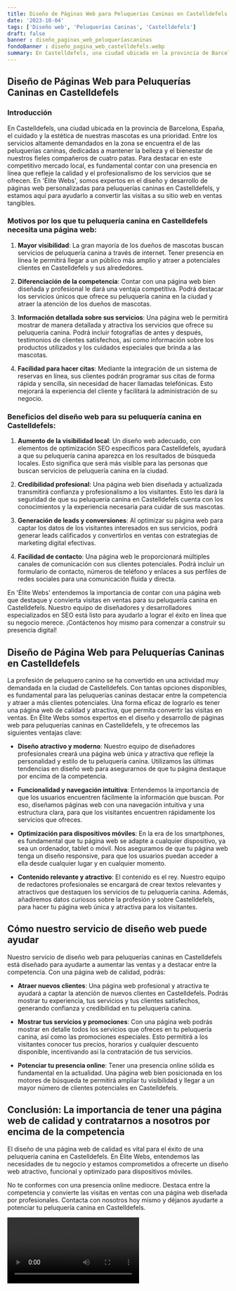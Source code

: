 ```yaml
---
title: Diseño de Páginas Web para Peluquerías Caninas en Castelldefels
date: '2023-10-04'
tags: ['Diseño web', 'Peluquerías Caninas', 'Castelldefels']
draft: false
banner : diseño_paginas_web_peluqueríascaninas
fondoBanner : diseño_pagina_web_castelldefels.webp
summary: En Castelldefels, una ciudad ubicada en la provincia de Barcelona, España, el cuidado y la estética de nuestras mascotas es una prioridad. Entre los servicios altamente demandados en la zona se encuentra el de las peluquerías caninas, dedicadas a mantener la belleza y el bienestar de nuestros fieles compañeros de cuatro patas. Para destacar en este competitivo mercado local, es fundamental contar con una presencia en línea que refleje la calidad y el profesionalismo de los servicios que se ofrecen. En 'Élite Webs', somos expertos en el diseño y desarrollo de páginas web personalizadas para peluquerías caninas en Castelldefels, y estamos aquí para ayudarlo a convertir las visitas a su sitio web en ventas tangibles.
---
```


## Diseño de Páginas Web para Peluquerías Caninas en Castelldefels

### Introducción

En Castelldefels, una ciudad ubicada en la provincia de Barcelona, España, el cuidado y la estética de nuestras mascotas es una prioridad. Entre los servicios altamente demandados en la zona se encuentra el de las peluquerías caninas, dedicadas a mantener la belleza y el bienestar de nuestros fieles compañeros de cuatro patas. Para destacar en este competitivo mercado local, es fundamental contar con una presencia en línea que refleje la calidad y el profesionalismo de los servicios que se ofrecen. En 'Élite Webs', somos expertos en el diseño y desarrollo de páginas web personalizadas para peluquerías caninas en Castelldefels, y estamos aquí para ayudarlo a convertir las visitas a su sitio web en ventas tangibles.

### Motivos por los que tu peluquería canina en Castelldefels necesita una página web:

1. **Mayor visibilidad**: La gran mayoría de los dueños de mascotas buscan servicios de peluquería canina a través de internet. Tener presencia en línea le permitirá llegar a un público más amplio y atraer a potenciales clientes en Castelldefels y sus alrededores.

2. **Diferenciación de la competencia**: Contar con una página web bien diseñada y profesional le dará una ventaja competitiva. Podrá destacar los servicios únicos que ofrece su peluquería canina en la ciudad y atraer la atención de los dueños de mascotas.

3. **Información detallada sobre sus servicios**: Una página web le permitirá mostrar de manera detallada y atractiva los servicios que ofrece su peluquería canina. Podrá incluir fotografías de antes y después, testimonios de clientes satisfechos, así como información sobre los productos utilizados y los cuidados especiales que brinda a las mascotas.

4. **Facilidad para hacer citas**: Mediante la integración de un sistema de reservas en línea, sus clientes podrán programar sus citas de forma rápida y sencilla, sin necesidad de hacer llamadas telefónicas. Esto mejorará la experiencia del cliente y facilitará la administración de su negocio.

### Beneficios del diseño web para su peluquería canina en Castelldefels:

1. **Aumento de la visibilidad local**: Un diseño web adecuado, con elementos de optimización SEO específicos para Castelldefels, ayudará a que su peluquería canina aparezca en los resultados de búsqueda locales. Esto significa que será más visible para las personas que buscan servicios de peluquería canina en la ciudad.

2. **Credibilidad profesional**: Una página web bien diseñada y actualizada transmitirá confianza y profesionalismo a los visitantes. Esto les dará la seguridad de que su peluquería canina en Castelldefels cuenta con los conocimientos y la experiencia necesaria para cuidar de sus mascotas.

3. **Generación de leads y conversiones**: Al optimizar su página web para captar los datos de los visitantes interesados ​​en sus servicios, podrá generar leads calificados y convertirlos en ventas con estrategias de marketing digital efectivas.

4. **Facilidad de contacto**: Una página web le proporcionará múltiples canales de comunicación con sus clientes potenciales. Podrá incluir un formulario de contacto, números de teléfono y enlaces a sus perfiles de redes sociales para una comunicación fluida y directa.

En 'Élite Webs' entendemos la importancia de contar con una página web que destaque y convierta visitas en ventas para su peluquería canina en Castelldefels. Nuestro equipo de diseñadores y desarrolladores especializados en SEO está listo para ayudarlo a lograr el éxito en línea que su negocio merece. ¡Contáctenos hoy mismo para comenzar a construir su presencia digital!

<GifSeo />

<Cta />

## Diseño de Página Web para Peluquerías Caninas en Castelldefels

La profesión de peluquero canino se ha convertido en una actividad muy demandada en la ciudad de Castelldefels. Con tantas opciones disponibles, es fundamental para las peluquerías caninas destacar entre la competencia y atraer a más clientes potenciales. Una forma eficaz de lograrlo es tener una página web de calidad y atractiva, que permita convertir las visitas en ventas. En Élite Webs somos expertos en el diseño y desarrollo de páginas web para peluquerías caninas en Castelldefels, y te ofrecemos las siguientes ventajas clave:

- **Diseño atractivo y moderno**: Nuestro equipo de diseñadores profesionales creará una página web única y atractiva que refleje la personalidad y estilo de tu peluquería canina. Utilizamos las últimas tendencias en diseño web para asegurarnos de que tu página destaque por encima de la competencia.

- **Funcionalidad y navegación intuitiva**: Entendemos la importancia de que los usuarios encuentren fácilmente la información que buscan. Por eso, diseñamos páginas web con una navegación intuitiva y una estructura clara, para que los visitantes encuentren rápidamente los servicios que ofreces.

- **Optimización para dispositivos móviles**: En la era de los smartphones, es fundamental que tu página web se adapte a cualquier dispositivo, ya sea un ordenador, tablet o móvil. Nos aseguramos de que tu página web tenga un diseño responsive, para que los usuarios puedan acceder a ella desde cualquier lugar y en cualquier momento.

- **Contenido relevante y atractivo**: El contenido es el rey. Nuestro equipo de redactores profesionales se encargará de crear textos relevantes y atractivos que destaquen los servicios de tu peluquería canina. Además, añadiremos datos curiosos sobre la profesión y sobre Castelldefels, para hacer tu página web única y atractiva para los visitantes.

## Cómo nuestro servicio de diseño web puede ayudar

Nuestro servicio de diseño web para peluquerías caninas en Castelldefels está diseñado para ayudarte a aumentar las ventas y a destacar entre la competencia. Con una página web de calidad, podrás:

- **Atraer nuevos clientes**: Una página web profesional y atractiva te ayudará a captar la atención de nuevos clientes en Castelldefels. Podrás mostrar tu experiencia, tus servicios y tus clientes satisfechos, generando confianza y credibilidad en tu peluquería canina.

- **Mostrar tus servicios y promociones**: Con una página web podrás mostrar en detalle todos los servicios que ofreces en tu peluquería canina, así como las promociones especiales. Esto permitirá a los visitantes conocer tus precios, horarios y cualquier descuento disponible, incentivando así la contratación de tus servicios.

- **Potenciar tu presencia online**: Tener una presencia online sólida es fundamental en la actualidad. Una página web bien posicionada en los motores de búsqueda te permitirá ampliar tu visibilidad y llegar a un mayor número de clientes potenciales en Castelldefels.

## Conclusión: La importancia de tener una página web de calidad y contratarnos a nosotros por encima de la competencia

El diseño de una página web de calidad es vital para el éxito de una peluquería canina en Castelldefels. En Élite Webs, entendemos las necesidades de tu negocio y estamos comprometidos a ofrecerte un diseño web atractivo, funcional y optimizado para dispositivos móviles.

No te conformes con una presencia online mediocre. Destaca entre la competencia y convierte las visitas en ventas con una página web diseñada por profesionales. Contacta con nosotros hoy mismo y déjanos ayudarte a potenciar tu peluquería canina en Castelldefels.

<Video />

<CtaBot job='Peluquerías Caninas' city='Castelldefels'/>

<Gmaps query='Castelldefels+españa+maps' />